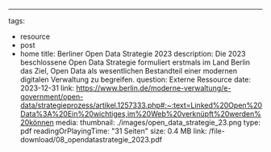 ---
tags:
  - resource
  - post
  - home 
title: Berliner Open Data Strategie 2023 
description: Die 2023 beschlossene Open Data Strategie formuliert erstmals im Land Berlin das Ziel, Open Data als wesentlichen Bestandteil einer modernen digitalen Verwaltung zu begreifen. 
question: Externe Ressource
date: 2023-12-31
link: https://www.berlin.de/moderne-verwaltung/e-government/open-data/strategieprozess/artikel.1257333.php#:~:text=Linked%20Open%20Data%3A%20Ein%20wichtiges,im%20Web%20verknüpft%20werden%20können
media:
  thumbnail: ./images/open_data_strategie_23.png
  type: pdf
  readingOrPlayingTime: "31 Seiten"
  size: 0.4 MB
  link: /file-download/08_opendatastrategie_2023.pdf

